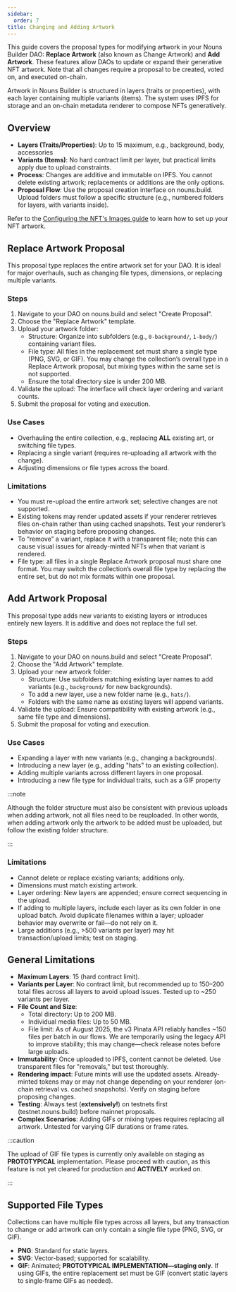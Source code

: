 ```yaml
---
sidebar:
  order: 7
title: Changing and Adding Artwork
---
```


This guide covers the proposal types for modifying artwork in your Nouns Builder DAO: **Replace Artwork** (also known as Change Artwork) and **Add Artwork**. These features allow DAOs to update or expand their generative NFT artwork. Note that all changes require a proposal to be created, voted on, and executed on-chain.

Artwork in Nouns Builder is structured in layers (traits or properties), with each layer containing multiple variants (items). The system uses IPFS for storage and an on-chain metadata renderer to compose NFTs generatively.

## Overview

- **Layers (Traits/Properties)**: Up to 15 maximum, e.g., background, body, accessories
- **Variants (Items)**: No hard contract limit per layer, but practical limits apply due to upload constraints.
- **Process**: Changes are additive and immutable on IPFS. You cannot delete existing artwork; replacements or additions are the only options.
- **Proposal Flow**: Use the proposal creation interface on nouns.build. Upload folders must follow a specific structure (e.g., numbered folders for layers, with variants inside).

Refer to the [Configuring the NFT's Images guide](/guides/img-config) to learn how to set up your NFT artwork.

## Replace Artwork Proposal

This proposal type replaces the entire artwork set for your DAO. It is ideal for major overhauls, such as changing file types, dimensions, or replacing multiple variants.

### Steps
1. Navigate to your DAO on nouns.build and select "Create Proposal".
2. Choose the "Replace Artwork" template.
3. Upload your artwork folder:
   - Structure: Organize into subfolders (e.g., `0-background/`, `1-body/`) containing variant files.
   - File type: All files in the replacement set must share a single type (PNG, SVG, or GIF). You may change the collection’s overall type in a Replace Artwork proposal, but mixing types within the same set is not supported.
   - Ensure the total directory size is under 200 MB.
4. Validate the upload: The interface will check layer ordering and variant counts.
5. Submit the proposal for voting and execution.

### Use Cases
- Overhauling the entire collection, e.g., replacing **ALL** existing art, or switching file types.
- Replacing a single variant (requires re-uploading all artwork with the change).
- Adjusting dimensions or file types across the board.

### Limitations
- You must re-upload the entire artwork set; selective changes are not supported.
- Existing tokens may render updated assets if your renderer retrieves files on-chain rather than using cached snapshots. Test your renderer’s behavior on staging before proposing changes.
- To “remove” a variant, replace it with a transparent file; note this can cause visual issues for already-minted NFTs when that variant is rendered.
- File type: all files in a single Replace Artwork proposal must share one format. You may switch the collection’s overall file type by replacing the entire set, but do not mix formats within one proposal.

## Add Artwork Proposal

This proposal type adds new variants to existing layers or introduces entirely new layers. It is additive and does not replace the full set.

### Steps
1. Navigate to your DAO on nouns.build and select "Create Proposal".
2. Choose the "Add Artwork" template.
3. Upload your new artwork folder:
   - Structure: Use subfolders matching existing layer names to add variants (e.g., `background/` for new backgrounds).
   - To add a new layer, use a new folder name (e.g., `hats/`).
   - Folders with the same name as existing layers will append variants.
4. Validate the upload: Ensure compatibility with existing artwork (e.g., same file type and dimensions).
5. Submit the proposal for voting and execution.

### Use Cases
- Expanding a layer with new variants (e.g., changing a backgrounds).
- Introducing a new layer (e.g., adding "hats" to an existing collection).
- Adding multiple variants across different layers in one proposal.
- Introducing a new file type for individual traits, such as a GIF property

:::note

Although the folder structure must also be consistent with previous uploads when adding artwork, not all files need to be reuploaded. In other words, when adding artwork only the artwork to be added must be uploaded, but follow the existing folder structure.

:::

### Limitations
- Cannot delete or replace existing variants; additions only.
- Dimensions must match existing artwork.
- Layer ordering: New layers are appended; ensure correct sequencing in the upload.
- If adding to multiple layers, include each layer as its own folder in one upload batch. Avoid duplicate filenames within a layer; uploader behavior may overwrite or fail—do not rely on it.
- Large additions (e.g., >500 variants per layer) may hit transaction/upload limits; test on staging.

## General Limitations

- **Maximum Layers**: 15 (hard contract limit).
- **Variants per Layer**: No contract limit, but recommended up to 150–200 total files across all layers to avoid upload issues. Tested up to ~250 variants per layer.
- **File Count and Size**: 
  - Total directory: Up to 200 MB.
  - Individual media files: Up to 50 MB.
  - File limit: As of August 2025, the v3 Pinata API reliably handles ~150 files per batch in our flows. We are temporarily using the legacy API to improve stability; this may change—check release notes before large uploads.
- **Immutability**: Once uploaded to IPFS, content cannot be deleted. Use transparent files for "removals," but test thoroughly.
- **Rendering impact**: Future mints will use the updated assets. Already-minted tokens may or may not change depending on your renderer (on-chain retrieval vs. cached snapshots). Verify on staging before proposing changes.
- **Testing**: Always test (**extensively!**) on testnets first (testnet.nouns.build) before mainnet proposals.
- **Complex Scenarios**: Adding GIFs or mixing types requires replacing all artwork. Untested for varying GIF durations or frame rates.

:::caution

The upload of GIF file types is currently only available on staging as **PROTOTYPICAL** implementation. Please proceed with caution, as this feature is not yet cleared for production and **ACTIVELY** worked on.

:::

## Supported File Types

Collections can have multiple file types across all layers, but any transaction to change or add artwork can only contain a single file type (PNG, SVG, or GIF).
- **PNG**: Standard for static layers.
- **SVG**: Vector-based; supported for scalability.
- **GIF**: Animated; **PROTOTYPICAL IMPLEMENTATION—staging only**. If using GIFs, the entire replacement set must be GIF (convert static layers to single‑frame GIFs as needed).